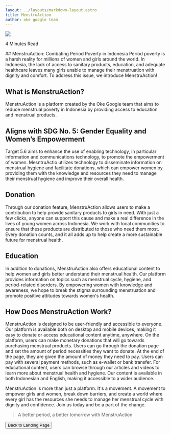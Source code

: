 ```yaml
---
layout: ../layouts/markdown-layout.astro
title: MenstruAction
author: oke google team
---
```

<img class="block w-full mb-0 object-cover h-[300px] rounded-lg" src="/article_images/menstruaction-cover.webp" />
<aside>
<p class="text-base"><i class="ti ti-clock-hour-12 text-xl"></i> 4 Minutes Read</p>
</aside>
## MenstruAction: Combating Period Poverty in Indonesia
Period poverty is a harsh reality for millions of women and girls around the world. In Indonesia, the lack of access to sanitary products, education, and adequate healthcare leaves many girls unable to manage their menstruation with dignity and comfort. To address this issue, we introduce MenstruAction!

## What is MenstruAction?
MenstruAction is a platform created by the Oke Google team that aims to reduce menstrual poverty in Indonesia by providing access to education and menstrual products.

## Aligns with SDG No. 5: Gender Equality and Women’s Empowerment
Target 5.6 aims to enhance the use of enabling technology, in particular information and communications technology, to promote the empowerment of women. MesntruActio utilizes technology to disseminate information on menstrual hygiene and facilitate donations, which can empower women by providing them with the knowledge and resources they need to manage their menstrual hygiene and improve their overall health.

## Donation
Through our donation feature, MenstruAction allows users to make a contribution to help provide sanitary products to girls in need. With just a few clicks, anyone can support this cause and make a real difference in the lives of young women across Indonesia. We work with local communities to ensure that these products are distributed to those who need them most. Every donation counts, and it all adds up to help create a more sustainable future for menstrual health.

## Education
In addition to donations, MenstruAction also offers educational content to help women and girls better understand their menstrual health. Our platform provides information on topics such as menstrual cycle, hygiene, and period-related disorders. By empowering women with knowledge and awareness, we hope to break the stigma surrounding menstruation and promote positive attitudes towards women's health.

## How Does MenstruAction Work?
MenstruAction is designed to be user-friendly and accessible to everyone. Our platform is available both on desktop and mobile devices, making it easy to donate or access educational content anytime, anywhere.
On the platform, users can make monetary donations that will go towards purchasing menstrual products. Users can go through the donation page and set the amount of period necessities they want to donate. At the end of the page, they are given the amount of money they need to pay. Users can pay with several payment methods, such as e-wallet or bank transfer.
For educational content, users can browse through our articles and videos to learn more about menstrual health and hygiene. Our content is available in both Indonesian and English, making it accessible to a wider audience.

MenstruAction is more than just a platform. It's a movement. A movement to empower girls and women, break down barriers, and create a world where every girl has the resources she needs to manage her menstrual cycle with dignity and confidence. Join us today and be a part of the change.

> A better period, a better tomorrow
> with
> MenstruAction

<button class="text-lg flex items-center mx-auto group"><i class="group-hover:-translate-x-[10px] transition-transform text-3xl ti ti-arrow-bar-left"></i> Back to Landing Page</button>
